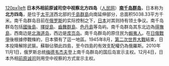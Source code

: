 [[文件:North 4 islands.png|120px|left]]
'''日本外相前原诚司空中视察北方四岛'''（[http://world.people.com.cn/GB/57507/13395347.html 人民网]）'''[[南千岛群岛]]'''，日本称为'''北方四岛'''，是位于[[太平洋]]西北部的[[千島群島]]向南延伸部分，总面积5038.33平方千米。南千岛群岛目前在[[俄罗斯]]的实际控制之下，[[日本]]对其则持有领土争议。南千岛群岛包括[[國後島]]、[[擇捉島]]、[[齒舞群島]]、[[色丹島]]等岛屿。南千岛群岛其东北边為[[得撫島]]，西南边是[[北海道岛]]，西边是[[库页岛]]。南千岛群岛的原住民为[[蝦夷人]]。在[[日俄戰爭]]後根據停戰條約，日本領有了這一地區。1945年8月，[[第二次世界大戰]]結束，日本投降解除武裝。蘇聯佔領此四島，至今四島的有效支配權仍為俄羅斯。2010年11月1日，俄罗斯总统[[德米特里·阿纳托利耶维奇·梅德韦杰夫|梅德韦杰夫]]登上南千岛群岛的国后岛宣示主权。12月4日，日本外相[[前原诚司]]则用空中视察的方式宣示主权。
